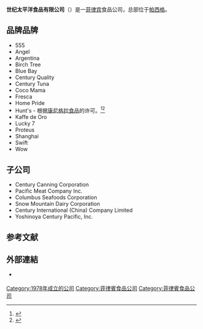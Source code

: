 {{Prose|time=2021-01-27T03:05:34+00:00}}
{{Infobox company
| name              = 世纪太平洋食品有限公司<br />Century Pacific Food, Inc.
| logo              = Century Pacific Food logo.svg
| logo_size         = 
| type              = [[上市公司|上市公司]]
| traded_as         = {{Pse|CNPF}}
| genre             =  
| fate              = 
| predecessor       = Century Canning Corporation (1978-2014)
| successor         =  
| foundation        = {{start date and age|1978}}
| founder           = 里卡多·波
| defunct           =  
| location          = [[菲律宾|菲律宾]][[帕西格|帕西格]]
| locations         =  
| area_served       = 全世界
| key_people        = 
<div>
* 里卡多·波 {{small|(荣誉主席)}}
* 克里斯托弗·波 {{small|(执行主席)}}
* 特奥多罗·亚历山大·波 {{small|(副董事长，总裁，首席执行官)}}
* 里卡多·加布里埃尔·波 {{small|(副董事长)}}
* 格雷戈里·班宗 {{small|(员工价值主张，首席运营官)}}</div>

| industry          = [[食品加工业|食品加工业]]
| products          = 金枪鱼罐头，肉罐头，牛奶，咖啡奶精，咖啡，调味品，加工的肉和鱼
| production        =  
| services          =  
| revenue           =  
| operating_income  =  
| net_income        =  
| aum               =  
| assets            =  
| equity            =  
| owner             = 
| num_employees     =  
| parent            =
| slogan            = 
| divisions         =  
| subsid            = Pacific Meat Company Inc. <br /> Columbus Seafoods Corporation <br /> Snow Mountain Dairy Corporation
| homepage          = [http://www.centurypacific.com.ph/ www.centurypacific.com.ph]
| footnotes         =  
| intl              =  
}}
'''世纪太平洋食品有限公司'''（{{lang-en|Century Pacific Food, Inc.}}）是一[[菲律宾|菲律宾]]食品公司，总部位于[[帕西格|帕西格]]。

== 品牌品牌 ==
* 555
* Angel 
* Argentina
* Birch Tree 
* Blue Bay 
* Century Quality
* Century Tuna 
* Coco Mama 
* Fresca 
* Home Pride 
* Hunt's - 根据[[康尼格拉食品|康尼格拉食品]]的许可。<ref>{{cite web | title=CNPF buys Hunt’s brand in PH | website=Philippine Daily Inquirer | date=2017-05-02 | url=https://business.inquirer.net/228660/cnpf-buys-hunts-brand-ph | accessdate=2018-12-14 | archive-date=2021-01-31 | archive-url=https://web.archive.org/web/20210131165629/https://business.inquirer.net/228660/cnpf-buys-hunts-brand-ph }}</ref><ref>{{cite web | title=Hunt's to join Century Tuna, Argentina brand stable in PH | website=ABS-CBN News | date=2017-05-02 | url=https://news.abs-cbn.com/business/05/02/17/hunts-to-join-century-tuna-argentina-brand-stable-in-ph | accessdate=2018-12-14 | archive-date=2021-01-30 | archive-url=https://web.archive.org/web/20210130041134/https://news.abs-cbn.com/business/05/02/17/hunts-to-join-century-tuna-argentina-brand-stable-in-ph }}</ref>
* Kaffe de Oro 
* Lucky 7 
* Proteus
* Shanghai 
* Swift 
* Wow

== 子公司 ==
* Century Canning Corporation
* Pacific Meat Company Inc.
* Columbus Seafoods Corporation
* Snow Mountain Dairy Corporation
* Century International (China) Company Limited
* Yoshinoya Century Pacific, Inc.

==参考文献==
{{Reflist}}

==外部連結==
* {{Official website|http://www.centurypacific.com.ph/}} {{en icon}}

{{DEFAULTSORT:Century Pacific Food}}
[[Category:1978年成立的公司|Category:1978年成立的公司]]
[[Category:菲律賓食品公司|Category:菲律賓食品公司]]
[[Category:菲律賓食品公司|Category:菲律賓食品公司]]